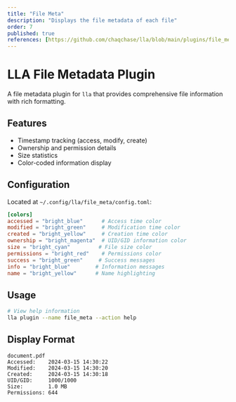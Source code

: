 ```yaml
---
title: "File Meta"
description: "Displays the file metadata of each file"
order: 7
published: true
references: [https://github.com/chaqchase/lla/blob/main/plugins/file_meta]
---
```

# LLA File Metadata Plugin

A file metadata plugin for `lla` that provides comprehensive file information with rich formatting.

## Features

- Timestamp tracking (access, modify, create)
- Ownership and permission details
- Size statistics
- Color-coded information display

## Configuration

Located at `~/.config/lla/file_meta/config.toml`:

```toml
[colors]
accessed = "bright_blue"      # Access time color
modified = "bright_green"     # Modification time color
created = "bright_yellow"     # Creation time color
ownership = "bright_magenta"  # UID/GID information color
size = "bright_cyan"         # File size color
permissions = "bright_red"    # Permissions color
success = "bright_green"     # Success messages
info = "bright_blue"        # Information messages
name = "bright_yellow"      # Name highlighting
```

## Usage

```bash
# View help information
lla plugin --name file_meta --action help
```

## Display Format

```
document.pdf
Accessed:    2024-03-15 14:30:22
Modified:    2024-03-15 14:30:20
Created:     2024-03-15 14:30:18
UID/GID:     1000/1000
Size:        1.0 MB
Permissions: 644
```
